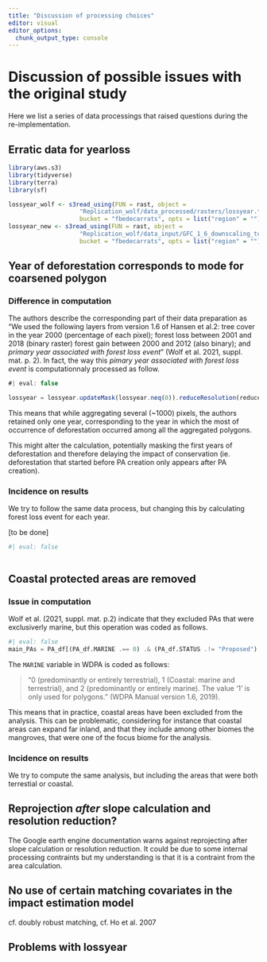 ```yaml
---
title: "Discussion of processing choices"
editor: visual
editor_options: 
  chunk_output_type: console
---
```


# Discussion of possible issues with the original study {#sec-observations}

Here we list a series of data processings that raised questions during the re-implementation.

## Erratic data for yearloss

```r
library(aws.s3)
library(tidyverse)
library(terra)
library(sf)

lossyear_wolf <- s3read_using(FUN = rast, object = 
                    "Replication_wolf/data_processed/rasters/lossyear.tif",
                    bucket = "fbedecarrats", opts = list("region" = ""))
lossyear_new <- s3read_using(FUN = rast, object = 
                    "Replication_wolf/data_input/GFC_1_6_downscaling_to_Wolf_6933.tif",
                    bucket = "fbedecarrats", opts = list("region" = ""))

```

## Year of deforestation corresponds to mode for coarsened polygon

### Difference in computation

The authors describe the corresponding part of their data preparation as "We used the following layers from version 1.6 of Hansen et al.2: tree cover in the year 2000 (percentage of each pixel); forest loss between 2001 and 2018 (binary raster) forest gain between 2000 and 2012 (also binary); and *primary year associated with forest loss event*" (Wolf et al. 2021, suppl. mat. p. 2). In fact, the way this *pimary year associated with forest loss event* is computationnaly processed as follow.

```javascript
#| eval: false

lossyear = lossyear.updateMask(lossyear.neq(0)).reduceResolution(reducer=ee.Reducer.mode(maxRaw=20), bestEffort=True)
```

This means that while aggregating several (\~1000) pixels, the authors retained only one year, corresponding to the year in which the most of occurrence of deforestation occurred among all the aggregated polygons.

This might alter the calculation, potentially masking the first years of deforestation and therefore delaying the impact of conservation (ie. deforestation that started before PA creation only appears after PA creation).

### Incidence on results

We try to follow the same data process, but changing this by calculating forest loss event for each year.

\[to be done\]

```r
#| eval: false



```

## Coastal protected areas are removed

### Issue in computation

Wolf et al. (2021, suppl. mat. p.2) indicate that they excluded PAs that were exclusiverly marine, but this operation was coded as follows.

```julia
#| eval: false
main_PAs = PA_df[(PA_df.MARINE .== 0) .& (PA_df.STATUS .!= "Proposed") .& (PA_df.GIS_AREA .>= 1),:]
```

The `MARINE` variable in WDPA is coded as follows:

> "0 (predominantly or entirely terrestrial), 1 (Coastal: marine and terrestrial), and 2 (predominantly or entirely marine). The value '1' is only used for polygons." (WDPA Manual version 1.6, 2019).

This means that in practice, coastal areas have been excluded from the analysis. This can be problematic, considering for instance that coastal areas can expand far inland, and that they include among other biomes the mangroves, that were one of the focus biome for the analysis.

### Incidence on results

We try to compute the same analysis, but including the areas that were both terrestial or coastal.

## Reprojection *after* slope calculation and resolution reduction?

The Google earth engine documentation warns against reprojecting after slope calculation or resolution reduction. It could be due to some internal processing contraints but my understanding is that it is a contraint from the area calculation.

## No use of certain matching covariates in the impact estimation model

cf. doubly robust matching, cf. Ho et al. 2007

## Problems with lossyear